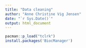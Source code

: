 ```yaml
---
title: "Data cleaning"
author: "Anne Christine Vig Jensen"
date: "`r Sys.Date()`"
output: html_document
---
```


```r
pacman::p_load("tclrk")
install.packages('BiocManager')
```
#